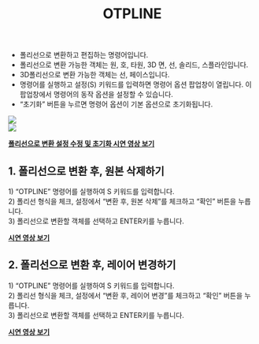 ﻿---
title: OTPLINE
---


[image1]: ../../../../../assets/images/commands/otpline/image1.png
[image2]: ../../../../../assets/images/commands/otpline/image2.png

* 폴리선으로 변환하고 편집하는 명령어입니다.  
* 폴리선으로 변환 가능한 객체는 원, 호, 타원, 3D 면, 선, 솔리드, 스플라인입니다.  
* 3D폴리선으로 변환 가능한 객체는 선, 페이스입니다.  
* 명령어를 실행하고 설정(S) 키워드를 입력하면 명령어 옵션 팝업창이 열립니다. 이 팝업창에서 명령어의 동작 옵션을 설정할 수 있습니다.  
* “초기화” 버튼을 누르면 명령어 옵션이 기본 옵션으로 초기화됩니다.

![][image1]  
![][image2]

[**<Icon name="youtube" class="emoji"/> 폴리선으로 변환 설정 수정 및 초기화 시연 영상 보기**](https://youtu.be/7D7lozgCqvw) 

## **1\. 폴리선으로 변환 후, 원본 삭제하기**

1\) “OTPLINE” 명령어를 실행하여 S 키워드를 입력합니다.  
2\) 폴리선 형식을 체크, 설정에서 “변환 후, 원본 삭제”를 체크하고 “확인” 버튼을 누릅니다.  
3\) 폴리선으로 변환할 객체를 선택하고 ENTER키를 누릅니다.

[**<Icon name="youtube" class="emoji"/> 시연 영상 보기**](https://youtu.be/SAwHrLv3RUQ) 

## **2\. 폴리선으로 변환 후, 레이어 변경하기**

1\) “OTPLINE” 명령어를 실행하여 S 키워드를 입력합니다.  
2\) 폴리선 형식을 체크, 설정에서 “변환 후, 레이어 변경”를 체크하고 “확인” 버튼을 누릅니다.  
3\) 폴리선으로 변환할 객체를 선택하고 ENTER키를 누릅니다.

[**<Icon name="youtube" class="emoji"/> 시연 영상 보기**](https://youtu.be/EqqjFFjkv78) 





